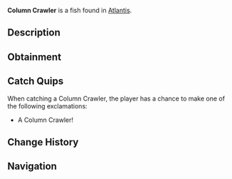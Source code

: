 {{FishInfobox
|image          = Column Crawler.png
|rarity         = Common
|sea            = First Sea
|location       = [[Atlantis]]
|sublocation    = 
|sources        = Fishing Rod
|radar_location = 
|xp             = 35
|weather        = 
|time           = 
|season         = 
|bait           = Worm
|base_weight    = 1.2
|base_value     = 55
|weight_range   = 0.7
|base_chance    = 80
|base_resil     = 85
}}
'''Column Crawler''' is a {{Rarity|Common}} fish found in [[Atlantis]].

== Description ==
{{Description|These agile fish have adapted to life among the ethereal columns. Their flattened bodies allow them to slip through the narrowest gaps in the mysterious structures.|Bestiary Entry}}

== Obtainment ==
{{Description|Ethereal Abyss Pool|Bestiary Hint}}
{{Fish Availability|
Atlantis/Ethereal Abyss
|top_rods      = 
Free Spirit Rod\263022.34\161246.37;
Leviathan's Fang Rod\255964.48\145848.68;
Trident Rod\252932.38\129188.84;
Azure Of Lagoon\245278.04\180874.51;
No-Life Rod\233807.84\185083.08;
Training Rod\189013.04\189013.04;
Flimsy Rod\151896.05\171523.56;
Long Rod\191530.31\155613.38;
Fast Rod\205290.54\185294.12;
Seraphic Rod\219775.12\184228.32;
Rod Of The Exalted One\210636.9\153453.69;
Blazebringer Rod\222517.23\167626.16;
Challenger's Rod\221962.64\168626.49;
Rod Of The Forgotten Fang\217638.68\168226.36;
Rod Of The Depths\214252.78\153136.56;
Zeus Rod\212931.77\163499.31;
Verdant Shear Rod\211546.09\164103.67;
Ethereal Prism Rod\207940.42\53255.07;
Astralhook Rod\205778.88\8575.44;
Volcanic Rod\204402.32\157863.96;
Depthseeker Rod\203914.99\155452.72;
Avalanche Rod\201945.35\144346.61;
Steady Rod\95803.17\81677.8
|recommended   = Trident Rod
}}

== Catch Quips ==
When catching a Column Crawler, the player has a chance to make one of the following exclamations:
* A Column Crawler!

== Change History ==
{{Change History|{{subst:Current Version}}}}

== Navigation ==
{{Fish Navbox|Atlantis}}